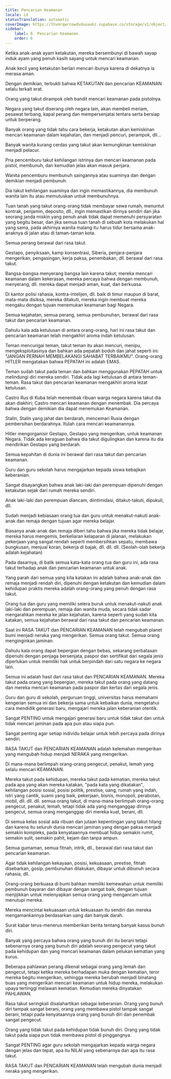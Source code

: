 ```yaml
---
title: Pencarian Keamanan
locale: id
statusTranslation: automatic
coverImage: https://lhvmrqwrcowdvduuaukz.supabase.co/storage/v1/object/public/strapi-uploads/small_cover-educacion-fundamental.webp-2d51a7828a2b1309555be27f7e2a61a0.webp
sidebar:
    label: 6. Pencarian Keamanan
    order: 6
---
```

Ketika anak-anak ayam ketakutan, mereka bersembunyi di bawah sayap induk ayam yang penuh kasih sayang untuk mencari keamanan.

Anak kecil yang ketakutan berlari mencari ibunya karena di dekatnya ia merasa aman.

Dengan demikian, terbukti bahwa KETAKUTAN dan pencarian KEAMANAN selalu terkait erat.

Orang yang takut dirampok oleh bandit mencari keamanan pada pistolnya.

Negara yang takut diserang oleh negara lain, akan membeli meriam, pesawat terbang, kapal perang dan mempersenjatai tentara serta bersiap untuk berperang.

Banyak orang yang tidak tahu cara bekerja, ketakutan akan kemiskinan mencari keamanan dalam kejahatan, dan menjadi pencuri, perampok, dll...

Banyak wanita kurang cerdas yang takut akan kemungkinan kemiskinan menjadi pelacur.

Pria pencemburu takut kehilangan istrinya dan mencari keamanan pada pistol, membunuh, dan kemudian jelas akan masuk penjara.

Wanita pencemburu membunuh saingannya atau suaminya dan dengan demikian menjadi pembunuh.

Dia takut kehilangan suaminya dan ingin memastikannya, dia membunuh wanita lain itu atau memutuskan untuk membunuhnya.

Tuan tanah yang takut orang-orang tidak membayar sewa rumah, menuntut kontrak, penjamin, deposito, dll., ingin memastikan dirinya sendiri dan jika seorang janda miskin yang penuh anak tidak dapat memenuhi persyaratan yang begitu besar, dan jika semua tuan tanah di sebuah kota melakukan hal yang sama, pada akhirnya wanita malang itu harus tidur bersama anak-anaknya di jalan atau di taman-taman kota.

Semua perang berawal dari rasa takut.

Gestapo, penyiksaan, kamp konsentrasi, Siberia, penjara-penjara mengerikan, pengasingan, kerja paksa, penembakan, dll. berawal dari rasa takut.

Bangsa-bangsa menyerang bangsa lain karena takut; mereka mencari keamanan dalam kekerasan, mereka percaya bahwa dengan membunuh, menyerang, dll. mereka dapat menjadi aman, kuat, dan berkuasa.

Di kantor polisi rahasia, kontra-intelijen, dll. baik di timur maupun di barat, mata-mata disiksa, mereka ditakuti, mereka ingin membuat mereka mengaku dengan tujuan menemukan keamanan bagi Negara.

Semua kejahatan, semua perang, semua pembunuhan, berawal dari rasa takut dan pencarian keamanan.

Dahulu kala ada ketulusan di antara orang-orang, hari ini rasa takut dan pencarian keamanan telah mengakhiri aroma indah ketulusan.

Teman mencurigai teman, takut teman itu akan mencuri, menipu, mengeksploitasinya dan bahkan ada pepatah bodoh dan jahat seperti ini: "JANGAN PERNAH MEMBELAKANGI SAHABAT TERBAIKMU". Orang-orang HITLER mengatakan bahwa PEPATAH ini adalah EMAS.

Teman sudah takut pada teman dan bahkan menggunakan PEPATAH untuk melindungi diri mereka sendiri. Tidak ada lagi ketulusan di antara teman-teman. Rasa takut dan pencarian keamanan mengakhiri aroma lezat ketulusan.

Castro Rus di Kuba telah menembak ribuan warga negara karena takut dia akan diakhiri; Castro mencari keamanan dengan menembak. Dia percaya bahwa dengan demikian dia dapat menemukan Keamanan.

Stalin, Stalin yang jahat dan berdarah, mencemari Rusia dengan pembersihan berdarahnya. Itulah cara mencari keamanannya.

Hitler mengorganisir Gestapo, Gestapo yang mengerikan, untuk keamanan Negara. Tidak ada keraguan bahwa dia takut digulingkan dan karena itu dia mendirikan Gestapo yang berdarah.

Semua kepahitan di dunia ini berawal dari rasa takut dan pencarian keamanan.

Guru dan guru sekolah harus mengajarkan kepada siswa kebajikan keberanian.

Sangat disayangkan bahwa anak laki-laki dan perempuan dipenuhi dengan ketakutan sejak dari rumah mereka sendiri.

Anak laki-laki dan perempuan diancam, diintimidasi, ditakut-takuti, dipukuli, dll.

Sudah menjadi kebiasaan orang tua dan guru untuk menakut-nakuti anak-anak dan remaja dengan tujuan agar mereka belajar.

Biasanya anak-anak dan remaja diberi tahu bahwa jika mereka tidak belajar, mereka harus mengemis, berkeliaran kelaparan di jalanan, melakukan pekerjaan yang sangat rendah seperti membersihkan sepatu, membawa bungkusan, menjual koran, bekerja di bajak, dll. dll. dll. (Seolah-olah bekerja adalah kejahatan)

Pada dasarnya, di balik semua kata-kata orang tua dan guru ini, ada rasa takut terhadap anak dan pencarian keamanan untuk anak.

Yang parah dari semua yang kita katakan ini adalah bahwa anak-anak dan remaja menjadi rendah diri, dipenuhi dengan ketakutan dan kemudian dalam kehidupan praktis mereka adalah orang-orang yang penuh dengan rasa takut.

Orang tua dan guru yang memiliki selera buruk untuk menakut-nakuti anak laki-laki dan perempuan, remaja dan wanita muda, secara tidak sadar mengarahkan mereka ke jalan kejahatan, karena seperti yang sudah kita katakan, semua kejahatan berawal dari rasa takut dan pencarian keamanan.

Saat ini RASA TAKUT dan PENCARIAN KEAMANAN telah mengubah planet bumi menjadi neraka yang mengerikan. Semua orang takut. Semua orang menginginkan jaminan.

Dahulu kala orang dapat bepergian dengan bebas, sekarang perbatasan dipenuhi dengan penjaga bersenjata, paspor dan sertifikat dari segala jenis diperlukan untuk memiliki hak untuk berpindah dari satu negara ke negara lain.

Semua ini adalah hasil dari rasa takut dan PENCARIAN KEAMANAN. Mereka takut pada orang yang bepergian, mereka takut pada orang yang datang dan mereka mencari keamanan pada paspor dan kertas dari segala jenis.

Guru dan guru di sekolah, perguruan tinggi, universitas harus memahami kengerian semua ini dan bekerja sama untuk kebaikan dunia, mengetahui cara mendidik generasi baru, mengajari mereka jalan keberanian otentik.

Sangat PENTING untuk mengajari generasi baru untuk tidak takut dan untuk tidak mencari jaminan pada apa pun atau siapa pun.

Sangat penting agar setiap individu belajar untuk lebih percaya pada dirinya sendiri.

RASA TAKUT dan PENCARIAN KEAMANAN adalah kelemahan mengerikan yang mengubah hidup menjadi NERAKA yang mengerikan.

Di mana-mana berlimpah orang-orang pengecut, penakut, lemah yang selalu mencari KEAMANAN.

Mereka takut pada kehidupan, mereka takut pada kematian, mereka takut pada apa yang akan mereka katakan, "pada kata yang dikatakan", kehilangan posisi sosial, posisi politik, prestise, uang, rumah yang indah, istri yang cantik, suami yang baik, pekerjaan, bisnis, monopoli, perabotan, mobil, dll. dll. dll. semua orang takut, di mana-mana berlimpah orang-orang pengecut, penakut, lemah, tetapi tidak ada yang menganggap dirinya pengecut, semua orang menganggap diri mereka kuat, berani, dll.

Di semua kelas sosial ada ribuan dan jutaan kepentingan yang takut hilang dan karena itu seluruh dunia mencari jaminan yang dengan paksa menjadi semakin kompleks, pada kenyataannya membuat hidup semakin rumit, semakin sulit, semakin pahit, kejam dan tanpa ampun.

Semua gumaman, semua fitnah, intrik, dll., berawal dari rasa takut dan pencarian keamanan.

Agar tidak kehilangan kekayaan, posisi, kekuasaan, prestise, fitnah disebarkan, gosip, pembunuhan dilakukan, dibayar untuk dibunuh secara rahasia, dll.

Orang-orang berkuasa di bumi bahkan memiliki kemewahan untuk memiliki pembunuh bayaran dan dibayar dengan sangat baik, dengan tujuan menjijikkan untuk melenyapkan semua orang yang mengancam untuk menutupi mereka.

Mereka mencintai kekuasaan untuk kekuasaan itu sendiri dan mereka mengamankannya berdasarkan uang dan banyak darah.

Surat kabar terus-menerus memberikan berita tentang banyak kasus bunuh diri.

Banyak yang percaya bahwa orang yang bunuh diri itu berani tetapi sebenarnya orang yang bunuh diri adalah seorang pengecut yang takut pada kehidupan dan yang mencari keamanan dalam pelukan kematian yang kurus.

Beberapa pahlawan perang dikenal sebagai orang yang lemah dan pengecut, tetapi ketika mereka berhadapan muka dengan kematian, teror mereka begitu mengerikan, sehingga mereka berubah menjadi binatang buas yang mengerikan mencari keamanan untuk hidup mereka, melakukan upaya tertinggi melawan kematian. Kemudian mereka dinyatakan PAHLAWAN.

Rasa takut seringkali disalahartikan sebagai keberanian. Orang yang bunuh diri tampak sangat berani, orang yang membawa pistol tampak sangat berani, tetapi pada kenyataannya orang yang bunuh diri dan penembak sangat pengecut.

Orang yang tidak takut pada kehidupan tidak bunuh diri. Orang yang tidak takut pada siapa pun tidak membawa pistol di pinggangnya.

Sangat PENTING agar guru sekolah mengajarkan kepada warga negara dengan jelas dan tepat, apa itu NILAI yang sebenarnya dan apa itu rasa takut.

RASA TAKUT dan PENCARIAN KEAMANAN telah mengubah dunia menjadi neraka yang mengerikan.

